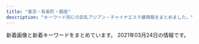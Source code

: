 ```yaml
---
title: "東京・有楽町・銀座"
description: "キーワード別にの巨乳アジアン・チャイナエステ嬢情報をまとめました。"
---
```


新着画像と新着キーワードをまとめています。
2021年03月24日の情報です。

<DmmAffiliateIns />
<KeywordTable
  shops={
    [
    {
        "img_links": [
            "http://cocosia-massage.work/sp/img/st1.jpg",
            "http://cocosia-massage.work/sp/img/p-3.jpg",
            "http://cocosia-massage.work/img/fla-1.jpg",
            "http://cocosia-massage.work/sp/img/t-t2.jpg",
            "http://cocosia-massage.work/sp/img/cam3.jpg",
            "http://cocosia-massage.work/sp/img/acc.jpg",
            "http://cocosia-massage.work/sp/img/t-s.jpg",
            "http://cocosia-massage.work/sp/img/p-4.jpg",
            "http://cocosia-massage.work/img/sta5.jpg",
            "http://cocosia-massage.work/img/st2.jpg",
            "http://cocosia-massage.work/sp/img/p-6.jpg",
            "http://cocosia-massage.work/img/r9.jpg",
            "http://cocosia-massage.work/sp/img/sys.jpg",
            "http://cocosia-massage.work/img/head2.jpg",
            "http://cocosia-massage.work/img/sta3.jpg",
            "http://cocosia-massage.work/img/sta2.jpg",
            "http://cocosia-massage.work/img/nos.jpg",
            "http://cocosia-massage.work/sp/img/botton.jpg",
            "http://cocosia-massage.work/sp/img/st2.jpg",
            "http://cocosia-massage.work/sp/img/info.jpg",
            "http://cocosia-massage.work/img/sta1.jpg",
            "http://cocosia-massage.work/sp/img/st3.jpg",
            "http://cocosia-massage.work/sp/img/cam2.jpg",
            "http://cocosia-massage.work/img/st5.jpg",
            "http://cocosia-massage.work/sp/img/cam1.jpg",
            "http://cocosia-massage.work/sp/img/cam4.jpg",
            "http://cocosia-massage.work/sp/img/qr.jpg",
            "http://cocosia-massage.work/sp/img/st4.jpg",
            "http://cocosia-massage.work/img/st6.jpg",
            "http://cocosia-massage.work/img/sta6.jpg",
            "http://cocosia-massage.work/img/sta4.jpg",
            "http://cocosia-massage.work/img/st1.jpg",
            "http://cocosia-massage.work/img/cncp.jpg",
            "http://cocosia-massage.work/img/fla-2.jpg",
            "http://cocosia-massage.work/sp/img/p-5.jpg",
            "http://cocosia-massage.work/img/news.jpg",
            "http://cocosia-massage.work/sp/img/st5.jpg",
            "http://cocosia-massage.work/img/newf.jpg",
            "http://cocosia-massage.work/img/conc.jpg",
            "http://cocosia-massage.work/img/st3.jpg",
            "http://cocosia-massage.work/img/xmas.png",
            "http://cocosia-massage.work/sp/img/st6.jpg",
            "http://cocosia-massage.work/sp/img/rec.jpg",
            "http://cocosia-massage.work/sp/img/t-t.jpg",
            "http://cocosia-massage.work/img/acc.jpg",
            "http://cocosia-massage.work/sp/img/pc.jpg",
            "http://cocosia-massage.work/sp/img/t-r.jpg",
            "http://cocosia-massage.work/img/st4.jpg"
        ],
        "keywords": {
            "E": 2,
            "85": 16,
            "88": 5,
            "D": 8,
            "87": 2,
            "C": 22,
            "F": 5
        },
        "url": "http://cocosia-massage.work/",
        "name": "COCOSIA",
        "station": "\u4eba\u5f62\u753a\u99c5A1\u51fa\u53e3"
    },
    {
        "station": "\u8305\u5834\u753a\u99c510\u756a\u51fa\u53e3",
        "keywords": {},
        "img_links": [],
        "name": "\u6975\u4e0a\u30e1\u30f3\u30ba\u30a2\u30ed\u30de\u65e5\u672c\u6a4b",
        "url": "https://aroma.tyo.cm/"
    },
    {
        "keywords": {
            "87": 12,
            "D": 36,
            "89": 12,
            "86": 24
        },
        "img_links": [
            "http://shinshinen.ebb.jp/head_2_4155_154087760147805.jpg",
            "http://shinshinen.ebb.jp/2/uploadimg/1612241122.jpg",
            "http://shinshinen.ebb.jp/head_1_4155_154321946782337.jpg",
            "http://shinshinen.ebb.jp/2/uploadimg/1612241171.jpg",
            "http://shinshinen.ebb.jp/2/uploadimg/1616154256.jpg",
            "http://shinshinen.ebb.jp/2/uploadimg/1612241224.jpg"
        ],
        "station": "\u6771\u9280\u5ea7\u99c5A3",
        "name": "\u8fb0\u7533\u5712\uff5e\u3057\u3093\u3057\u3093\u3048\u3093\uff5e",
        "url": "http://shinshinen.ebb.jp/"
    },
    {
        "keywords": {
            "F": 2,
            "86": 4,
            "C": 30
        },
        "img_links": [
            "https://melodyspa.tokyo/images/st/yuri.jpg",
            "https://melodyspa.tokyo/images/st/yuna1.jpg",
            "https://melodyspa.tokyo/images/st/you3.jpg",
            "https://melodyspa.tokyo/images/st/mina.jpg",
            "https://melodyspa.tokyo/images/st/risa.jpg",
            "https://melodyspa.tokyo/images/st/rara2.jpg",
            "https://melodyspa.tokyo/images/st/ringo.jpg",
            "https://melodyspa.tokyo/images/st/you2.jpg",
            "https://melodyspa.tokyo/images/st/mina2.jpg",
            "https://melodyspa.tokyo/images/st/you.jpg",
            "https://melodyspa.tokyo/images/share/pagetop.png",
            "https://melodyspa.tokyo/images/st/miho.jpg",
            "https://melodyspa.tokyo/images/st/yuna.jpg",
            "https://melodyspa.tokyo/images/st/yuna2.jpg",
            "https://melodyspa.tokyo/images/topimage/topimage.jpg"
        ],
        "url": "https://melodyspa.tokyo/",
        "name": "Melody Spa -\u30e1\u30ed\u30c7\u30a3 \u30b9\u30d1-",
        "station": "JR\u65b0\u65e5\u672c\u6a4b\u99c56\u756a\u51fa\u53e3"
    },
    {
        "keywords": {
            "\u4e73": 1,
            "\u80f8": 7
        },
        "name": "\u91d1\u306e\u83ef",
        "url": "http://ginzamassage.net",
        "img_links": [
            "http://ginzamassage.net/user_data/00000144.jpg",
            "http://ginzamassage.net/user_data/00000100.jpg",
            "http://ginzamassage.net/user_data/00000217.jpg",
            "http://ginzamassage.net/user_data/00000132.jpg",
            "http://ginzamassage.net/user_data/00000149.jpg",
            "http://ginzamassage.net/user_data/00000146.jpg",
            "http://ginzamassage.net/user_data/00000129.jpg",
            "http://ginzamassage.net/user_data/00000125.jpg",
            "http://ginzamassage.net/images/1.jpg",
            "http://ginzamassage.net/user_data/00000123.jpg",
            "http://ginzamassage.net/user_data/00000137.jpg",
            "http://ginzamassage.net/user_data/00000242.jpg",
            "http://ginzamassage.net/user_data/00000128.jpg",
            "http://ginzamassage.net/user_data/00000099.jpg",
            "http://ginzamassage.net/user_data/00000097.jpg",
            "http://ginzamassage.net/user_data/00000130.jpg",
            "http://ginzamassage.net/user_data/00000102.jpg",
            "http://ginzamassage.net/user_data/00000237.jpg",
            "http://ginzamassage.net/user_data/00000228.jpg",
            "http://ginzamassage.net/user_data/00000124.jpg",
            "http://ginzamassage.net/user_data/00000115.jpg",
            "http://ginzamassage.net/user_data/00000225.jpg",
            "http://ginzamassage.net/user_data/00000140.jpg",
            "http://ginzamassage.net/user_data/00000218.jpg",
            "http://ginzamassage.net/user_data/00000184.jpg",
            "http://ginzamassage.net/user_data/00000249.jpg",
            "http://ginzamassage.net/user_data/00000134.jpg",
            "http://ginzamassage.net/user_data/00000139.jpg",
            "http://ginzamassage.net/user_data/00000153.jpg",
            "http://ginzamassage.net/user_data/00000248.jpg",
            "http://ginzamassage.net/user_data/00000138.jpg",
            "http://ginzamassage.net/user_data/00000136.jpg",
            "http://ginzamassage.net/user_data/00000126.jpg",
            "http://ginzamassage.net/user_data/00000105.jpg",
            "http://ginzamassage.net/user_data/00000121.jpg",
            "http://ginzamassage.net/user_data/00000244.jpg",
            "http://ginzamassage.net/user_data/00000131.jpg",
            "http://ginzamassage.net/user_data/00000240.jpg",
            "http://ginzamassage.net/user_data/00000243.jpg",
            "http://ginzamassage.net/user_data/00000106.jpg",
            "http://ginzamassage.net/user_data/00000250.jpg",
            "http://ginzamassage.net/user_data/00000245.jpg",
            "http://ginzamassage.net/user_data/00000142.jpg",
            "http://ginzamassage.net/user_data/00000252.jpg",
            "http://ginzamassage.net/user_data/00000143.jpg",
            "http://ginzamassage.net/user_data/00000133.jpg",
            "http://ginzamassage.net/user_data/00000135.jpg",
            "http://ginzamassage.net/user_data/00000233.jpg",
            "http://ginzamassage.net/user_data/00000239.jpg",
            "http://ginzamassage.net/user_data/00000127.jpg",
            "http://ginzamassage.net/user_data/00000247.jpg",
            "http://ginzamassage.net/user_data/00000226.jpg",
            "http://ginzamassage.net/user_data/00000104.jpg",
            "http://ginzamassage.net/user_data/00000241.jpg",
            "http://ginzamassage.net/user_data/00000145.jpg",
            "http://ginzamassage.net/user_data/00000103.jpg",
            "http://ginzamassage.net/user_data/00000141.jpg",
            "http://ginzamassage.net/user_data/00000147.jpg",
            "http://ginzamassage.net/images/noimg.png",
            "http://ginzamassage.net/user_data/00000101.jpg",
            "http://ginzamassage.net/user_data/00000246.jpg"
        ],
        "station": "\u6771\u9280\u5ea7\u99c55\u756a\u51fa\u53e3"
    },
    {
        "station": "\u65b0\u5bcc\u753a\u99c5",
        "img_links": [
            "http://xn--vckg5a5c7c8c1czd.in.net/images/an_2_02.jpg",
            "http://xn--vckg5a5c7c8c1czd.in.net/images/an_1_03.jpg",
            "http://xn--vckg5a5c7c8c1czd.in.net/images/an_1_06.jpg",
            "http://xn--vckg5a5c7c8c1czd.in.net/images/no.png",
            "http://xn--vckg5a5c7c8c1czd.in.net/images/an_1_02.jpg",
            "http://xn--vckg5a5c7c8c1czd.in.net/images/slider/slide2s.jpg",
            "http://xn--vckg5a5c7c8c1czd.in.net/images/an_2_03.jpg",
            "http://xn--vckg5a5c7c8c1czd.in.net/images/slider/slide3s.jpg",
            "http://xn--vckg5a5c7c8c1czd.in.net/images/staff_images/top_small_16.jpg",
            "http://xn--vckg5a5c7c8c1czd.in.net/images/slider/slide1s.jpg",
            "http://xn--vckg5a5c7c8c1czd.in.net/images/an_1_04.jpg",
            "http://xn--vckg5a5c7c8c1czd.in.net/images/slider/slide2.jpg",
            "http://xn--vckg5a5c7c8c1czd.in.net/images/an_2_06.jpg",
            "http://xn--vckg5a5c7c8c1czd.in.net/images/staff_images/top_small_14.jpg",
            "http://xn--vckg5a5c7c8c1czd.in.net/images/staff_images/cg17.jpg",
            "http://xn--vckg5a5c7c8c1czd.in.net/images/an_2_07.jpg",
            "http://xn--vckg5a5c7c8c1czd.in.net/images/staff_images/cg14.jpg",
            "http://xn--vckg5a5c7c8c1czd.in.net/images/staff_images/cg5.jpg",
            "http://xn--vckg5a5c7c8c1czd.in.net/images/staff_images/cg16.jpg",
            "http://xn--vckg5a5c7c8c1czd.in.net/images/slider/slide3.jpg",
            "http://xn--vckg5a5c7c8c1czd.in.net/images/staff_images/top_small_17.jpg",
            "http://xn--vckg5a5c7c8c1czd.in.net/images/staff_images/cg1.jpg",
            "http://xn--vckg5a5c7c8c1czd.in.net/images/QRcode.jpg",
            "http://xn--vckg5a5c7c8c1czd.in.net/images/staff_images/top_small_1.jpg",
            "http://xn--vckg5a5c7c8c1czd.in.net/images/slider/slide1.jpg",
            "http://xn--vckg5a5c7c8c1czd.in.net/images/an_2_05.jpg",
            "http://xn--vckg5a5c7c8c1czd.in.net/images/staff_images/top_small_5.jpg",
            "http://xn--vckg5a5c7c8c1czd.in.net/images/an_2_04.jpg",
            "http://xn--vckg5a5c7c8c1czd.in.net/images/index_01.jpg",
            "http://xn--vckg5a5c7c8c1czd.in.net/images/an_1_07.jpg"
        ],
        "keywords": {
            "86": 20,
            "D": 16,
            "E": 4
        },
        "url": "http://xn--vckg5a5c7c8c1czd.in.net/",
        "name": "\u7652\u3057\u306e\u6d77"
    },
    {
        "name": "\u6771\u4eac\u65e5\u672c\u6a4b\u30e1\u30f3\u30ba\u30a8\u30b9\u30c6",
        "url": "https://mens-esthe.jpn.vin/",
        "keywords": {
            "86": 87,
            "85": 23,
            "D": 110
        },
        "station": "JR\u6771\u4eac\u99c5\u516b\u91cd\u6d32\u5317\u53e3",
        "img_links": [
            "https://mens-esthe.jpn.vin/images/sp_end.png",
            "https://mens-esthe.jpn.vin/images/nav_link01.png",
            "https://mens-esthe.jpn.vin/images/room2.jpg",
            "https://mens-esthe.jpn.vin/photos/sites/4/2020/12/202012110248090.jpg",
            "https://mens-esthe.jpn.vin/images/end.png",
            "https://mens-esthe.jpn.vin/images/nav_link05.png",
            "https://mens-esthe.jpn.vin/images/tit_staff02.jpg",
            "https://mens-esthe.jpn.vin/images/nav_link04.png",
            "https://mens-esthe.jpn.vin/images/room1.jpg",
            "https://mens-esthe.jpn.vin/images/sp_photo_1.jpg",
            "https://mens-esthe.jpn.vin/images/nav_link03.png",
            "https://mens-esthe.jpn.vin/images/sp_tit_pick.jpg",
            "https://mens-esthe.jpn.vin/images/nav_link02.png",
            "https://mens-esthe.jpn.vin/images/nav_link07.png",
            "https://mens-esthe.jpn.vin/photos/sites/4/2020/12/2020121102483539.jpg",
            "https://mens-esthe.jpn.vin/images/sp_tit_staff02.jpg",
            "https://mens-esthe.jpn.vin/images/tit_info.jpg",
            "https://mens-esthe.jpn.vin/photos/sites/4/2020/12/2020121102464663.jpg",
            "https://mens-esthe.jpn.vin/images/photo_1.jpg",
            "https://mens-esthe.jpn.vin/images/sp_tit_staff.jpg",
            "https://mens-esthe.jpn.vin/images/sp_tit_info.jpg",
            "https://mens-esthe.jpn.vin/images/tit_pick.jpg",
            "https://mens-esthe.jpn.vin/photos/sites/4/2020/12/2020121102501422.jpg",
            "https://mens-esthe.jpn.vin/images/navbar-top.jpg",
            "https://mens-esthe.jpn.vin/images/side_mobile.jpg",
            "https://mens-esthe.jpn.vin/images/tit_face.jpg",
            "https://mens-esthe.jpn.vin/images/top.png",
            "https://mens-esthe.jpn.vin/photos/sites/4/2020/12/2020121102462172.jpg",
            "https://mens-esthe.jpn.vin/images/nav_link06.png",
            "https://mens-esthe.jpn.vin/images/sp_tit_link.jpg",
            "https://mens-esthe.jpn.vin/images/nav_link08.png",
            "https://mens-esthe.jpn.vin/images/tit_link.jpg",
            "https://mens-esthe.jpn.vin/images/tit_staff.jpg"
        ]
    },
    {
        "url": "http://www.kayabatyo-massage.work/",
        "station": "\u8305\u5834\u753a\u99c511\u756a\u51fa\u53e3",
        "name": "\u5143\u6c17\u30e2\u30ea\u30e2\u30ea",
        "img_links": [
            "http://www.kayabatyo-massage.work/images/recruit/sp_mainvisual.jpg",
            "http://www.kayabatyo-massage.work/images/recruit/nagare_05.png",
            "http://www.kayabatyo-massage.work/images/sw_tel.png",
            "http://www.kayabatyo-massage.work/staff/nanami.jpg",
            "http://www.kayabatyo-massage.work/images/recruit/point_03.png",
            "http://www.kayabatyo-massage.work/images/icon_new.png",
            "http://www.kayabatyo-massage.work/images/sw_home.png",
            "http://www.kayabatyo-massage.work/images/mainvisual_02.jpg",
            "http://www.kayabatyo-massage.work/images/head_interior.jpg",
            "http://www.kayabatyo-massage.work/images/mainvisual_02_s.jpg",
            "http://www.kayabatyo-massage.work/images/recruit/nagare_06.png",
            "http://www.kayabatyo-massage.work/images/recruit/point_09.png",
            "http://www.kayabatyo-massage.work/images/recruit/message_03.png",
            "http://www.kayabatyo-massage.work/images/mainvisual_01_s.jpg",
            "http://www.kayabatyo-massage.work/images/recruit/point_04.png",
            "http://www.kayabatyo-massage.work/images/icon_ranking_01.png",
            "http://www.kayabatyo-massage.work/images/mainvisual_01.jpg",
            "http://www.kayabatyo-massage.work/images/recruit/point_05.png",
            "http://www.kayabatyo-massage.work/images/recruit/req_03.jpg",
            "http://www.kayabatyo-massage.work/images/recruit/point_06.png",
            "http://www.kayabatyo-massage.work/images/icon_ranking_02.png",
            "http://www.kayabatyo-massage.work/images/recruit/nagare_07.png",
            "http://www.kayabatyo-massage.work/images/recruit/nagare_02.jpg",
            "http://www.kayabatyo-massage.work/staff/kaoru.jpg",
            "http://www.kayabatyo-massage.work/images/recruit/point_08.png",
            "http://www.kayabatyo-massage.work/images/recruit/nagare_03.jpg",
            "http://www.kayabatyo-massage.work/images/no_image.jpg",
            "http://www.kayabatyo-massage.work/images/recruit/point_07.png",
            "http://www.kayabatyo-massage.work/images/recruit/nagare_01.jpg",
            "http://www.kayabatyo-massage.work/images/trigger.jpg",
            "http://www.kayabatyo-massage.work/staff/hinata.jpg",
            "http://www.kayabatyo-massage.work/images/icon_ranking_03.png",
            "http://www.kayabatyo-massage.work/images/head_therapist.jpg"
        ],
        "keywords": {}
    },
    {
        "name": "\u7d05\u8449",
        "url": "http://arm-heal.com/",
        "keywords": {
            "C": 14
        },
        "img_links": [
            "http://arm-heal.com/staff/miki/01mb.jpg",
            "http://arm-heal.com/staff/miya/01mb.jpg",
            "http://arm-heal.com/pic/topimg2.png",
            "http://arm-heal.com/staff/yuki/01mb.jpg",
            "http://arm-heal.com/img/ttl_mobile.png",
            "http://arm-heal.com/staff/miki/01.jpg",
            "http://arm-heal.com/pic/topimg1.png",
            "http://arm-heal.com/img/ttl_staff.jpg",
            "http://arm-heal.com/staff/yuuyuu/01mb.jpg",
            "http://arm-heal.com/staff/miya/01.jpg",
            "http://arm-heal.com/staff/yuuyuu/01.jpg",
            "http://arm-heal.com/img/ttl_rec.png",
            "http://arm-heal.com/img/att.png",
            "http://arm-heal.com/pic/topimg4.png",
            "http://arm-heal.com/i/files/homeimg.jpg",
            "http://arm-heal.com/img/corona.png",
            "http://arm-heal.com/staff/aya/01.jpg",
            "http://arm-heal.com/staff/yuki/01.jpg",
            "http://arm-heal.com/staff/aya/01mb.jpg",
            "http://arm-heal.com/pic/head.jpg",
            "http://arm-heal.com/pic/topimg3.png",
            "http://arm-heal.com/pic/topimg5.png"
        ],
        "station": "\u516b\u4e01\u5800\u99c5A5\u53e3"
    },
    {
        "img_links": [
            "http://f-relaxe.net/girl/012a.jpg",
            "http://f-relaxe.net/images/index_119.jpg",
            "http://f-relaxe.net/images/01.jpg",
            "http://f-relaxe.net/images/index_18.jpg",
            "http://f-relaxe.net/images/index_07.jpg",
            "http://f-relaxe.net/images/index_05.jpg",
            "http://f-relaxe.net/girl/013a.jpg",
            "http://f-relaxe.net/images/index_03.jpg",
            "http://f-relaxe.net/images/index_16.jpg",
            "http://f-relaxe.net/girl/09a.jpg",
            "http://f-relaxe.net/images/sub_15.jpg",
            "http://f-relaxe.net/images/sub_10.jpg",
            "http://f-relaxe.net/images/index_14.jpg",
            "http://f-relaxe.net/images/index_01.jpg",
            "http://f-relaxe.net/images/03.jpg",
            "http://f-relaxe.net/images/rec.jpg",
            "http://f-relaxe.net/images/index_09.jpg",
            "http://f-relaxe.net/girl/07a.jpg",
            "http://f-relaxe.net/girl/08.jpg",
            "http://f-relaxe.net/girl/02.jpg",
            "http://f-relaxe.net/images/index_12.jpg",
            "http://f-relaxe.net/girl/011.jpg",
            "http://f-relaxe.net/girl/013.jpg",
            "http://f-relaxe.net/images/rec_11.jpg",
            "http://f-relaxe.net/images/index_04.jpg",
            "http://f-relaxe.net/images/info_11.jpg",
            "http://f-relaxe.net/images/info.jpg",
            "http://f-relaxe.net/girl/011a.jpg",
            "http://f-relaxe.net/images/index_17.jpg",
            "http://f-relaxe.net/girl/017.jpg",
            "http://f-relaxe.net/images/index_10.jpg",
            "http://f-relaxe.net/girl/02a.jpg",
            "http://f-relaxe.net/girl/00.jpg",
            "http://f-relaxe.net/images/02.jpg",
            "http://f-relaxe.net/images/sub_12.jpg",
            "http://f-relaxe.net/girl/010.jpg",
            "http://f-relaxe.net/images/staff_11.jpg",
            "http://f-relaxe.net/images/index_06.jpg",
            "http://f-relaxe.net/girl/024.jpg",
            "http://f-relaxe.net/girl/08a.jpg",
            "http://f-relaxe.net/girl/09.jpg",
            "http://f-relaxe.net/girl/07.jpg",
            "http://f-relaxe.net/girl/012.jpg",
            "http://f-relaxe.net/girl/010a.jpg",
            "http://f-relaxe.net/images/index_13.jpg",
            "http://f-relaxe.net/girl/04.jpg",
            "http://f-relaxe.net/images/index_08.jpg",
            "http://f-relaxe.net/images/line.jpg"
        ],
        "station": "JR\u6771\u4eac\u99c5\u516b\u91cd\u6d32\u5317\u53e3",
        "keywords": {
            "D": 2,
            "90": 1,
            "E": 3,
            "87": 1,
            "85": 3,
            "83": 1,
            "89": 1,
            "91": 1,
            "86": 1,
            "G": 1,
            "C": 3,
            "93": 1
        },
        "url": "http://f-relaxe.net",
        "name": "For you"
    },
    {
        "keywords": {
            "85": 6,
            "86": 18,
            "C": 6,
            "D": 27,
            "88": 3,
            "87": 6
        },
        "station": "\u65b0\u5bcc\u753a\u99c53\u756a\u51fa\u53e3",
        "name": "\u3072\u3068\u3081\u307c\u308c",
        "img_links": [
            "http://www.hitomebore.esjp.info/files/012.jpg",
            "http://www.hitomebore.esjp.info/images/m4.jpg",
            "http://www.hitomebore.esjp.info/images/btn2.png",
            "http://www.hitomebore.esjp.info/files/016.jpg",
            "http://www.hitomebore.esjp.info/files/011.jpg",
            "http://www.hitomebore.esjp.info/files/009.jpg",
            "http://www.hitomebore.esjp.info/files/008.jpg",
            "http://www.hitomebore.esjp.info/files/007.jpg",
            "http://www.hitomebore.esjp.info/images/mainImg_sub.jpg",
            "http://www.hitomebore.esjp.info/files/015.jpg",
            "http://www.hitomebore.esjp.info/images/mainImg2.jpg",
            "http://www.hitomebore.esjp.info/files/002.jpg",
            "http://www.hitomebore.esjp.info/images/m2.jpg",
            "http://www.hitomebore.esjp.info/files/013.jpg",
            "http://www.hitomebore.esjp.info/files/014.jpg",
            "http://www.hitomebore.esjp.info/files/010.jpg",
            "http://www.hitomebore.esjp.info/images/m1.jpg",
            "http://www.hitomebore.esjp.info/images/m3.jpg"
        ],
        "url": "http://www.hitomebore.esjp.info/"
    },
    {
        "name": "\u30a2\u30ed\u30de\u30a2\u30ea\u30a2",
        "img_links": [
            "http://e-berry.work/images/head.jpg",
            "http://e-berry.work/images/newface.jpg",
            "http://e-berry.work/sp/images/news.png",
            "http://e-berry.work/img/ai1.jpg",
            "http://e-berry.work/staff/moka.jpg",
            "http://e-berry.work/img/rina1.jpg",
            "http://e-berry.work/sp/img/rina1.jpg",
            "http://e-berry.work/sp/images/ac1.jpg",
            "http://e-berry.work/img/aya1.jpg",
            "http://e-berry.work/sp/images/rec1.jpg",
            "http://e-berry.work/sp/images/int1.png",
            "http://e-berry.work/sp/img/ayumi1.jpg",
            "http://e-berry.work/sp/staff/yoko.jpg",
            "http://e-berry.work/sp/img/hikari1.jpg",
            "http://e-berry.work/staff/aya.jpg",
            "http://e-berry.work/images/rec2.jpg",
            "http://e-berry.work/sp/img/yoko1.jpg",
            "http://e-berry.work/sp/img/moka1.jpg",
            "http://e-berry.work/sp/images/int2.png",
            "http://e-berry.work/images/int2.jpg",
            "http://e-berry.work/sp/img/haruka1.jpg",
            "http://e-berry.work/staff/hikari.jpg",
            "http://e-berry.work/sp/images/footer.jpg",
            "http://e-berry.work/images/sys3.jpg",
            "http://e-berry.work/sp/img/natumi1.jpg",
            "http://e-berry.work/staff/natumi.jpg",
            "http://e-berry.work/sp/images/tel.png",
            "http://e-berry.work/staff/ayumi.jpg",
            "http://e-berry.work/images/concept.jpg",
            "http://e-berry.work/sp/staff/hikari.jpg",
            "http://e-berry.work/sp/staff/natumi.jpg",
            "http://e-berry.work/images/news_t.jpg",
            "http://e-berry.work/sp/images/staff_t.png",
            "http://e-berry.work/staff/haruka.jpg",
            "http://e-berry.work/img/nene1.jpg",
            "http://e-berry.work/img/haruka1.jpg",
            "http://e-berry.work/sp/staff/haruka.jpg",
            "http://e-berry.work/sp/images/interior_t.png",
            "http://e-berry.work/images/staff_t.jpg",
            "http://e-berry.work/sp/images/10.jpg",
            "http://e-berry.work/images/sys1.jpg",
            "http://e-berry.work/sp/images/newface.png",
            "http://e-berry.work/sp/staff/nene.jpg",
            "http://e-berry.work/staff/nene.jpg",
            "http://e-berry.work/staff/yoko.jpg",
            "http://e-berry.work/sp/images/topgirl.png",
            "http://e-berry.work/images/sm.jpg",
            "http://e-berry.work/sp/images/sys2.png",
            "http://e-berry.work/sp/images/b1.jpg",
            "http://e-berry.work/images/tgirl.jpg",
            "http://e-berry.work/images/b2.jpg",
            "http://e-berry.work/sp/images/rec2.png",
            "http://e-berry.work/images/sys2.jpg",
            "http://e-berry.work/images/rec1.jpg",
            "http://e-berry.work/sp/img/nene1.jpg",
            "http://e-berry.work/sp/images/newsb.png",
            "http://e-berry.work/sp/images/9.jpg",
            "http://e-berry.work/images/int1.jpg",
            "http://e-berry.work/sp/images/concept.jpg",
            "http://e-berry.work/img/hikari1.jpg",
            "http://e-berry.work/img/ayumi1.jpg",
            "http://e-berry.work/staff/ai.jpg",
            "http://e-berry.work/sp/staff/rina.jpg",
            "http://e-berry.work/images/10.jpg",
            "http://e-berry.work/sp/images/sys1.png",
            "http://e-berry.work/images/9.jpg",
            "http://e-berry.work/sp/images/sys3.png",
            "http://e-berry.work/images/interior_t.jpg",
            "http://e-berry.work/img/moka1.jpg",
            "http://e-berry.work/staff/rina.jpg",
            "http://e-berry.work/images/b1.jpg",
            "http://e-berry.work/img/natumi1.jpg",
            "http://e-berry.work/sp/img/aya1.jpg",
            "http://e-berry.work/sp/staff/aya.jpg",
            "http://e-berry.work/sp/images/head.jpg",
            "http://e-berry.work/sp/images/b2.jpg",
            "http://e-berry.work/sp/staff/ayumi.jpg",
            "http://e-berry.work/images/ac1.jpg",
            "http://e-berry.work/sp/staff/moka.jpg",
            "http://e-berry.work/img/yoko1.jpg",
            "http://e-berry.work/sp/img/ai1.jpg",
            "http://e-berry.work/images/newsb.png",
            "http://e-berry.work/sp/staff/ai.jpg"
        ],
        "url": "http://e-berry.work/index.html",
        "keywords": {},
        "station": "\u6c34\u5929\u5bae\u524d\u99c56\u756a\u51fa\u53e3"
    },
    {
        "keywords": {
            "89": 3,
            "85": 2,
            "C": 2,
            "E": 3
        },
        "name": "\u60a0",
        "img_links": [
            "http://koikst.xyz/_src/20885809/www.cman.png",
            "http://koikst.xyz/_src/20885845/up.png",
            "http://koikst.xyz/_src/20886300/media-20170919.jpg",
            "http://koikst.xyz/_src/20886063/index_36.png",
            "http://koikst.xyz/_src/20886009/img_2917.jpg",
            "http://koikst.xyz/_src/20886061/index_34.png",
            "http://koikst.xyz/_src/20886235/t02200330_0640096013249885015.jpg",
            "http://sunflower.jp.net/1.jpg",
            "http://koikst.xyz/_src/20886103/up.png",
            "http://koikst.xyz/_src/20886287/9c88380aa0315ec9292225a3223d62d9.jpg",
            "http://koikst.xyz/_src/20885811/up.png",
            "http://koikst.xyz/_src/20886035/up.png",
            "http://koikst.xyz/_src/20991736/t02200330_0640096013249885015.jpg",
            "http://koikst.xyz/_src/20886233/906ab10dd05fdcaee1fa99bd6e5779ea.jpg",
            "http://sunflower.jp.net/3.jpg",
            "http://koikst.xyz/_src/20886231/_dsf0770_pp.jpg",
            "http://koikst.xyz/_src/20886122/up.png",
            "http://koikst.xyz/_src/51067433/wechatimg726.jpg",
            "http://koikst.xyz/_src/20886148/therapist-ito.jpg",
            "http://sunflower.jp.net/5.jpg",
            "http://koikst.xyz/_src/51067440/wechatimg723.jpg",
            "http://koikst.xyz/_src/20886229/_dsf0778_pp.jpg",
            "http://koikst.xyz/_src/20886019/up.png",
            "http://koikst.xyz/_src/20886007/_k3_6020.jpg",
            "http://koikst.xyz/_src/20886005/wechatimg35.jpg",
            "http://koikst.xyz/_src/20886010/img_3017.jpg",
            "http://sunflower.jp.net/2.jpg",
            "http://koikst.xyz/_src/20886111/_dsf0778_pp.jpg",
            "http://koikst.xyz/_src/20886303/07958eda583eff2b24876adf03c0a434.jpg",
            "http://koikst.xyz/_src/20886283/img20170527114635169213.png",
            "http://koikst.xyz/_src/20886310/wechatimg405.jpg",
            "http://koikst.xyz/_src/20886059/sign.png",
            "http://koikst.xyz/_src/20886211/07958eda583eff2b24876adf03c0a434.jpg",
            "http://koikst.xyz/_src/20886064/index_37.png",
            "http://koikst.xyz/_src/20886222/up.png",
            "http://koikst.xyz/_src/20886058/sign.png",
            "http://sunflower.jp.net/6.jpg",
            "http://koikst.xyz/_src/20886308/t02200330_0640096013249885015.jpg",
            "http://koikst.xyz/_src/20886006/wechatimg36.jpg",
            "http://koikst.xyz/_src/20886092/therapist-ito.jpg",
            "http://koikst.xyz/_src/20885836/sign.jpg",
            "http://koikst.xyz/_src/20886065/index_38.png",
            "http://koikst.xyz/_src/21089124/img20180325193504865361.png",
            "http://koikst.xyz/_src/20885828/up.png",
            "http://koikst.xyz/_src/51067437/wechatimg724.jpg",
            "http://koikst.xyz/_src/20886062/index_35.png",
            "http://koikst.xyz/_src/20885997/up.png",
            "http://koikst.xyz/_src/20886008/_k3_6019.jpg",
            "http://koikst.xyz/_src/20886066/slider2.png",
            "http://koikst.xyz/_src/20886305/therapist-ito.jpg",
            "http://koikst.xyz/_src/51067435/wechatimg725.jpg",
            "http://koikst.xyz/_src/20886060/index_33.png"
        ],
        "station": "JR\u6771\u4eac\u99c5\u516b\u91cd\u6d32\u53e3",
        "url": "http://koikst.xyz/"
    },
    {
        "url": "http://yume-sato.blue/",
        "keywords": {},
        "station": "\u4eba\u5f62\u753a\u99c5A6",
        "name": "\u5922\u306e\u90f7",
        "img_links": [
            "http://yume-sato.blue/uploads//sites/18/2020/09/g5.jpg",
            "http://yume-sato.blue/uploads//sites/18/2020/09/g2-150x150.jpg",
            "http://yume-sato.blue/uploads//sites/18/2020/12/gg-150x150.jpg",
            "http://yume-sato.blue/uploads//sites/18/2020/09/top.jpg",
            "http://yume-sato.blue/uploads//sites/18/2020/09/g3-150x150.jpg",
            "http://yume-sato.blue/uploads//sites/18/2020/09/g4.jpg",
            "http://yume-sato.blue/uploads//sites/18/2020/09/g6.jpg",
            "http://yume-sato.blue/uploads//sites/18/2020/09/news.jpg",
            "http://yume-sato.blue/uploads//sites/18/2020/10/g2.jpg",
            "http://yume-sato.blue/uploads//sites/18/2020/09/g2.jpg",
            "http://yume-sato.blue/uploads//sites/18/2020/10/g1.jpg",
            "http://yume-sato.blue/uploads//sites/18/2020/09/g1-150x150.jpg",
            "http://yume-sato.blue/uploads//sites/18/2020/09/g5-150x150.jpg",
            "http://yume-sato.blue/uploads//sites/18/2020/09/top1-1.jpg",
            "http://yume-sato.blue/uploads//sites/18/2020/09/pick.jpg",
            "http://yume-sato.blue/uploads//sites/18/2020/09/mobile-1.jpg",
            "http://yume-sato.blue/uploads//sites/18/2020/09/g6-150x150.jpg",
            "http://yume-sato.blue/uploads//sites/18/2020/09/s_staff.png",
            "http://yume-sato.blue/uploads//sites/18/2020/12/gg.jpg",
            "http://yume-sato.blue/uploads//sites/18/2020/09/g3.jpg",
            "http://yume-sato.blue/uploads//sites/18/2020/09/g4-150x150.jpg",
            "http://yume-sato.blue/uploads//sites/18/2020/09/g1.jpg"
        ]
    },
    {
        "station": "\u99ac\u55b0\u753a\u99c51\u756a\u51fa\u53e3",
        "name": "PRIME\u30fb\u30d7\u30e9\u30a4\u30e0",
        "img_links": [
            "http://prime-relax.work/img/st11.jpg",
            "http://prime-relax.work/sp/img/t-t.jpg",
            "http://prime-relax.work/img/IMG_1699.jpg",
            "http://prime-relax.work/img/sta7.jpg",
            "http://prime-relax.work/img/st5.jpg",
            "http://prime-relax.work/sp/img/botton.jpg",
            "http://prime-relax.work/img/st7.jpg",
            "http://prime-relax.work/sp/img/sta4.jpg",
            "http://prime-relax.work/img/st9.jpg",
            "http://prime-relax.work/img/st4.jpg",
            "http://prime-relax.work/sp/img/sta8.jpg",
            "http://prime-relax.work/sp/img/sta13.jpg",
            "http://prime-relax.work/img/sta14.jpg",
            "http://prime-relax.work/img/IMG_1709.jpg",
            "http://prime-relax.work/img/link20067.jpg",
            "http://prime-relax.work/img/sta8.jpg",
            "http://prime-relax.work/sp/img/sys.jpg",
            "http://prime-relax.work/img/st013.jpg",
            "http://prime-relax.work/sp/img/add.jpg",
            "http://prime-relax.work/img/eve.jpg",
            "http://prime-relax.work/img/sta13.jpg",
            "http://prime-relax.work/img/mo.png",
            "http://prime-relax.work/img/sta5.jpg",
            "http://prime-relax.work/img/IMG_1675.jpg",
            "http://prime-relax.work/img/link-.jpg",
            "http://prime-relax.work/sp/img/t-r.jpg",
            "http://prime-relax.work/sp/img/tel.jpg",
            "http://prime-relax.work/img/link10033.jpg",
            "http://prime-relax.work/img/sta9.jpg",
            "http://prime-relax.work/sp/img/p-7.jpg",
            "http://prime-relax.work/img/sta12.jpg",
            "http://prime-relax.work/img/bottom-.png",
            "http://prime-relax.work/img/st08.jpg",
            "http://prime-relax.work/img/body-.jpg",
            "http://prime-relax.work/sp/img/add2.jpg",
            "http://prime-relax.work/img/link300100.jpg",
            "http://prime-relax.work/img/st014.jpg",
            "http://prime-relax.work/img/sta4.jpg",
            "http://prime-relax.work/img/sta11.jpg",
            "http://prime-relax.work/img/head.jpg",
            "http://prime-relax.work/sp/img/p-9.jpg",
            "http://prime-relax.work/sp/img/sta12.jpg",
            "http://prime-relax.work/sp/img/info.jpg",
            "http://prime-relax.work/sp/img/time.jpg",
            "http://prime-relax.work/img/sys.jpg",
            "http://prime-relax.work/img/st04.jpg",
            "http://prime-relax.work/sp/img/sta14.jpg",
            "http://prime-relax.work/sp/img/t-s.jpg",
            "http://prime-relax.work/sp/img/t-o.jpg",
            "http://prime-relax.work/sp/img/sta9.jpg",
            "http://prime-relax.work/sp/img/pic.jpg",
            "http://prime-relax.work/img/st13.jpg",
            "http://prime-relax.work/sp/img/pc.jpg",
            "http://prime-relax.work/img/st8.jpg",
            "http://prime-relax.work/img/st14.jpg",
            "http://prime-relax.work/img/st07.jpg",
            "http://prime-relax.work/sp/img/tit.jpg",
            "http://prime-relax.work/img/bottom.png",
            "http://prime-relax.work/sp/img/sta11.jpg",
            "http://prime-relax.work/sp/img/sta5.jpg",
            "http://prime-relax.work/sp/img/add3.jpg",
            "http://prime-relax.work/img/st12.jpg",
            "http://prime-relax.work/sp/img/p-8.jpg",
            "http://prime-relax.work/sp/img/sta7.jpg",
            "http://prime-relax.work/img/IMG_1667.jpg",
            "http://prime-relax.work/sp/img/cam.jpg",
            "http://prime-relax.work/sp/img/t-a.jpg"
        ],
        "keywords": {
            "87": 4,
            "84": 5,
            "88": 1,
            "E": 1,
            "C": 7,
            "D": 10,
            "86": 7,
            "82": 1
        },
        "url": "http://prime-relax.work/"
    },
    {
        "keywords": {
            "87": 3,
            "D": 4,
            "86": 1
        },
        "img_links": [
            "http://www.kawaii.esturl.com/files/006.jpg",
            "http://www.kawaii.esturl.com/images/icon_top.png",
            "http://www.kawaii.esturl.com/common/images/photo01.jpg",
            "http://www.kawaii.esturl.com/files/002.jpg",
            "http://www.kawaii.esturl.com/common/images/photo03.jpg",
            "http://www.kawaii.esturl.com/files/003.jpg",
            "http://www.kawaii.esturl.com/images/btn2.png",
            "http://www.kawaii.esturl.com/images/icon_tel.png",
            "http://www.kawaii.esturl.com/images/mainImg_sub.jpg",
            "http://www.kawaii.esturl.com/common/images/photo02.jpg",
            "http://www.kawaii.esturl.com/files/001.jpg",
            "http://www.kawaii.esturl.com/images/icon_staff.png",
            "http://www.kawaii.esturl.com/images/end-info.png",
            "http://www.kawaii.esturl.com/images/icon_info.png",
            "http://www.kawaii.esturl.com/images/icon_concept.png"
        ],
        "name": "Kawaii\u604b\u4eba",
        "station": "\u516b\u4e01\u5800\u99c5A2\u51fa\u53e3",
        "url": "http://www.kawaii.esturl.com/"
    },
    {
        "name": "\u5feb\u9069\u5802",
        "url": "http://kaitekido.eei.jp/",
        "keywords": {},
        "img_links": [
            "https://www.hatena.ne.jp/images/wwwridge/help@2x.png",
            "http://b.hatena.ne.jp/images/v4/public/add/hatenabookmark_android.png",
            "https://b.st-hatena.com/images/entry-button/button-only@2x.png",
            "https://www.hatena.ne.jp/images/wwwridge/ok@2x.png",
            "https://www.hatena.ne.jp/images/wwwridge/ng@2x.png",
            "http://momipara.jp/img/link/momi88.jpg",
            "https://b.hatena.ne.jp/images/v4/public/add/hatenabookmark_ios7.png",
            "https://b.hatena.ne.jp/images/v4/public/add/hatenabookmark_android.png",
            "http://\u30a2\u30b8\u30a2\u30f3\u30a8\u30b9\u30c6.biz/images/88-31.jpg",
            "http://asian.mensesthe.tokyo/wp-content/uploads/2016/01/7CzXuAWe.jpg",
            "http://b.hatena.ne.jp/images/v4/public/add/hatenabookmark_ios7.png"
        ],
        "station": "\u516b\u4e01\u5800\u99c5B2\u51fa\u53e3"
    },
    {
        "img_links": [
            "http://sweet-massage.work/sp/img/add2.jpg",
            "http://sweet-massage.work/sp/img/t-o.jpg",
            "http://sweet-massage.work/img/sta3.jpg",
            "http://sweet-massage.work/sp/img/tit.jpg",
            "http://sweet-massage.work/img/st4.jpg",
            "http://sweet-massage.work/sp/img/st03.jpg",
            "http://sweet-massage.work/sp/img/sys.jpg",
            "http://sweet-massage.work/sp/img/s4.jpg",
            "http://sweet-massage.work/img/sta1.jpg",
            "http://sweet-massage.work/img/s3.jpg",
            "http://sweet-massage.work/img/st5.jpg",
            "http://sweet-massage.work/img/sta2.jpg",
            "http://sweet-massage.work/sp/img/st01.jpg",
            "http://sweet-massage.work/sp/img/t-a.jpg",
            "http://sweet-massage.work/img/st01.jpg",
            "http://sweet-massage.work/sp/img/t-r.jpg",
            "http://sweet-massage.work/img/foot-body.jpg",
            "http://sweet-massage.work/img/st05.jpg",
            "http://sweet-massage.work/img/st005.jpg",
            "http://sweet-massage.work/img/st3.jpg",
            "http://sweet-massage.work/sp/img/s5.jpg",
            "http://sweet-massage.work/img/st1.jpg",
            "http://sweet-massage.work/sp/img/s3.jpg",
            "http://sweet-massage.work/sp/img/st2.jpg",
            "http://sweet-massage.work/sp/img/botton.jpg",
            "http://sweet-massage.work/sp/img/st02.jpg",
            "http://sweet-massage.work/img/s2.jpg",
            "http://sweet-massage.work/img/st04.jpg",
            "http://sweet-massage.work/sp/img/t-s.jpg",
            "http://sweet-massage.work/img/s4.jpg",
            "http://sweet-massage.work/sp/img/st04.jpg",
            "http://sweet-massage.work/sp/img/st005.jpg",
            "http://sweet-massage.work/sp/img/st4.jpg",
            "http://sweet-massage.work/img/m1.png",
            "http://sweet-massage.work/sp/img/s2.jpg",
            "http://sweet-massage.work/img/s5.jpg",
            "http://sweet-massage.work/sp/img/st3.jpg",
            "http://sweet-massage.work/sp/img/st1.jpg",
            "http://sweet-massage.work/img/st2.jpg",
            "http://sweet-massage.work/sp/img/pc.jpg",
            "http://sweet-massage.work/img/nos.jpg",
            "http://sweet-massage.work/img/s1.jpg",
            "http://sweet-massage.work/img/sta4.jpg",
            "http://sweet-massage.work/sp/img/tel.jpg",
            "http://sweet-massage.work/sp/img/add.jpg",
            "http://sweet-massage.work/sp/img/pic.jpg",
            "http://sweet-massage.work/sp/img/info.jpg",
            "http://sweet-massage.work/sp/img/time.jpg",
            "http://sweet-massage.work/img/sta5.jpg",
            "http://sweet-massage.work/img/mobile-1.png",
            "http://sweet-massage.work/img/st02.jpg",
            "http://sweet-massage.work/sp/img/t-t.jpg",
            "http://sweet-massage.work/sp/img/st05.jpg",
            "http://sweet-massage.work/img/st03.jpg",
            "http://sweet-massage.work/sp/img/st5.jpg"
        ],
        "station": "\u8305\u5834\u753a\u99c53\u756a\u51fa\u53e3",
        "url": "http://sweet-massage.work/",
        "name": "Sweet",
        "keywords": {
            "88": 3,
            "85": 3,
            "89": 3,
            "E": 6,
            "D": 6,
            "86": 6,
            "C": 3
        }
    },
    {
        "url": "http://yurarika.work/",
        "keywords": {
            "86": 4,
            "C": 14,
            "D": 6,
            "85": 10,
            "88": 6
        },
        "station": "\u6c34\u5929\u5bae\u524d\u99c58\u756a\u51fa\u53e3",
        "img_links": [
            "http://yurarika.work/staff/aya.jpg",
            "http://yurarika.work/img/all/loader.png",
            "http://yurarika.work/staff/aya2.jpg",
            "http://yurarika.work/staff/mirai1.jpg",
            "http://yurarika.work/staff/aya1.jpg",
            "http://yurarika.work/staff/mirai.jpg",
            "http://yurarika.work/staff/mika1.jpg",
            "http://yurarika.work/staff/mirai2.jpg",
            "http://yurarika.work/staff/mika2.jpg",
            "http://yurarika.work/staff/rara1.jpg",
            "http://yurarika.work/staff/rara.jpg",
            "http://yurarika.work/staff/rara2.jpg",
            "http://yurarika.work/staff/mika.jpg"
        ],
        "name": "\u3086\u3089\u308a\u9999"
    },
    {
        "name": "Tiara-\u30c6\u30a4\u30a2\u30e9-",
        "keywords": {
            "D": 4,
            "E": 1,
            "87": 1,
            "C": 1,
            "89": 1
        },
        "img_links": [
            "https://est-tiara.info/images/returnBtn.png",
            "https://est-tiara.info/images/gallery/r6.jpg",
            "https://est-tiara.info/staffPhoto/b20210304095739.jpg",
            "https://est-tiara.info/images/gallery/r3.jpg",
            "https://est-tiara.info/js/sliderLine/slide_prev.png",
            "https://est-tiara.info/staffPhoto/s20201016083614.jpg",
            "https://est-tiara.info/staffPhoto/s20210304095845.jpg",
            "https://est-tiara.info/staffPhoto/s20210304095623.jpg",
            "https://est-tiara.info/staffPhoto/b20201016083828.jpg",
            "https://est-tiara.info/js/sliderLine/slide_next.png",
            "https://est-tiara.info/staffPhoto/s20210304100038.jpg",
            "https://est-tiara.info/uploadfiles/Image/campaignEstTiaraInfo.jpg",
            "https://est-tiara.info/images/gallery/r7.jpg",
            "https://est-tiara.info/staffPhoto/s20201016083828.jpg",
            "https://est-tiara.info/staffPhoto/b20210304100121.jpg",
            "https://est-tiara.info/staffPhoto/b20201016083614.jpg",
            "https://est-tiara.info/images/mobile.png",
            "https://est-tiara.info/staffPhoto/s20210304100121.jpg",
            "https://est-tiara.info/images/gallery/r4.jpg",
            "https://est-tiara.info/staffPhoto/b20210304095623.jpg",
            "https://est-tiara.info/staffPhoto/b20210304095845.jpg",
            "https://est-tiara.info/staffPhoto/b20210304100038.jpg",
            "https://est-tiara.info/images/gallery/r1.jpg",
            "https://est-tiara.info/images/gallery/r5.jpg",
            "https://est-tiara.info/images/gallery/r8.jpg",
            "https://est-tiara.info/staffPhoto/s20210304095739.jpg",
            "https://est-tiara.info/images/gallery/r2.jpg"
        ],
        "url": "https://est-tiara.info/",
        "station": "\u6771\u9280\u5ea7\u99c5A7\u51fa\u53e3"
    },
    {
        "station": "\u9280\u5ea7\u99c5A5\u51fa\u53e3",
        "url": "https://angel-love.tyo.cm/",
        "keywords": {
            "86": 12,
            "87": 6,
            "83": 6,
            "E": 6,
            "D": 24,
            "85": 6
        },
        "img_links": [
            "https://angel-love.tyo.cm/photos/sites/27/2021/03/2021031704243332.jpg",
            "https://angel-love.tyo.cm/images/s_staff.png",
            "https://angel-love.tyo.cm/images/room2.jpg",
            "https://angel-love.tyo.cm/photos/sites/27/2021/03/2021031704243320.jpg",
            "https://angel-love.tyo.cm/photos/sites/27/2021/02/2021021603162366.jpg",
            "https://angel-love.tyo.cm/images/s_news.jpg",
            "https://angel-love.tyo.cm/images/room4.jpg",
            "https://angel-love.tyo.cm/images/top.jpg",
            "https://angel-love.tyo.cm/photos/sites/27/2021/03/2021031704243422.jpg",
            "https://angel-love.tyo.cm/photos/sites/27/2021/02/2021021603162127.jpg",
            "https://angel-love.tyo.cm/photos/sites/27/2021/02/2021021606344273.jpg",
            "https://angel-love.tyo.cm/images/news_bj3.jpg",
            "https://angel-love.tyo.cm/images/news_bj1.jpg",
            "https://angel-love.tyo.cm/images/mobile.jpg",
            "https://angel-love.tyo.cm/images/room1.jpg",
            "https://angel-love.tyo.cm/images/info.jpg",
            "https://angel-love.tyo.cm/images/s1.jpg",
            "https://angel-love.tyo.cm/images/s3.jpg",
            "https://angel-love.tyo.cm/images/room3.jpg"
        ],
        "name": "Angel Love"
    },
    {
        "url": "https://kayabacho-mensesthe.com/",
        "station": "\u8305\u5834\u753a\u99c52\u756a\u51fa\u53e3",
        "keywords": {
            "E": 6,
            "D": 20,
            "C": 21
        },
        "img_links": [
            "https://kayabacho-mensesthe.com/images/top2.jpg",
            "https://kayabacho-mensesthe.com/icon/facebook.png",
            "https://kayabacho-mensesthe.com/wp/wp-content/uploads/2021/01/yuna.jpg",
            "https://kayabacho-mensesthe.com/staff/aki-s1.jpg",
            "https://kayabacho-mensesthe.com/icon/line.png",
            "https://kayabacho-mensesthe.com/staff/aoi-s1.jpg",
            "https://kayabacho-mensesthe.com/wp/wp-content/uploads/2020/08/ayaka-1-200x300.jpg",
            "https://kayabacho-mensesthe.com/room/room-l7.jpg",
            "https://kayabacho-mensesthe.com/room/room-l8.jpg",
            "https://kayabacho-mensesthe.com/icon/twitter.png",
            "https://kayabacho-mensesthe.com/wp/wp-content/uploads/2019/07/misaki.jpg",
            "https://kayabacho-mensesthe.com/images/top1.jpg",
            "https://kayabacho-mensesthe.com/link/mens-esthe.png",
            "https://kayabacho-mensesthe.com/staff/ayaka-s1.jpg",
            "https://kayabacho-mensesthe.com/staff/misaki-s1.jpg",
            "https://kayabacho-mensesthe.com/wp/wp-content/uploads/2020/11/urara3.jpg",
            "https://kayabacho-mensesthe.com/wp/wp-content/uploads/2020/12/yuki.jpg",
            "https://kayabacho-mensesthe.com/wp/wp-content/uploads/2019/12/mitsuki.jpg",
            "https://kayabacho-mensesthe.com/wp/wp-content/uploads/2019/12/IMG_8988.jpg",
            "https://kayabacho-mensesthe.com/images/main3.jpg",
            "https://kayabacho-mensesthe.com/staff/rin-s1.jpg",
            "https://kayabacho-mensesthe.com/images/main4.jpg",
            "https://kayabacho-mensesthe.com/staff/urara-s1.jpg",
            "https://kayabacho-mensesthe.com/images/footer-l.png",
            "https://kayabacho-mensesthe.com/images/footer-r.png",
            "https://kayabacho-mensesthe.com/staff/miyu-s1.jpg",
            "https://kayabacho-mensesthe.com/wp/wp-content/uploads/2020/02/miyu.jpg",
            "https://kayabacho-mensesthe.com/wp/wp-content/uploads/2020/10/aki-s1-150x150.jpg",
            "https://kayabacho-mensesthe.com/images/main1.jpg",
            "https://kayabacho-mensesthe.com/wp/wp-content/uploads/2020/08/ayaka-1.jpg",
            "https://kayabacho-mensesthe.com/images/mensesthe.jpg",
            "https://kayabacho-mensesthe.com/images/top3.jpg",
            "https://kayabacho-mensesthe.com/room/room-l3.jpg",
            "https://kayabacho-mensesthe.com/staff/mimi-s1.jpg",
            "https://kayabacho-mensesthe.com/room/room-l6.jpg",
            "https://kayabacho-mensesthe.com/staff/emi-s1.jpg",
            "https://kayabacho-mensesthe.com/icon/yelp.png",
            "https://kayabacho-mensesthe.com/wp/wp-content/uploads/2019/12/emi.jpg",
            "https://kayabacho-mensesthe.com/wp/wp-content/uploads/2019/08/mimi.jpg",
            "https://kayabacho-mensesthe.com/room/room-l5.jpg",
            "https://kayabacho-mensesthe.com/images/main2.jpg",
            "https://kayabacho-mensesthe.com/room/room-l4.jpg",
            "https://kayabacho-mensesthe.com/images/clear.png",
            "https://kayabacho-mensesthe.com/images/flower.png",
            "https://kayabacho-mensesthe.com/staff/nao-s1.jpg",
            "https://kayabacho-mensesthe.com/wp/wp-content/uploads/2019/12/misaki.jpg",
            "https://kayabacho-mensesthe.com/room/room-l2.jpg",
            "https://kayabacho-mensesthe.com/staff/yuna-s1.jpg",
            "https://kayabacho-mensesthe.com/room/room-l1.jpg"
        ],
        "name": "Spa Ananda"
    },
    {
        "img_links": [
            "https://rumia.tyo.cm/photos/sites/5/2017/08/1.jpg",
            "https://rumia.tyo.cm/images/room2.jpg",
            "https://rumia.tyo.cm/photos/sites/5/2017/08/2.jpg",
            "https://rumia.tyo.cm/images/room8.jpg",
            "https://rumia.tyo.cm/images/s_mobile.jpg",
            "https://rumia.tyo.cm/photos/sites/5/2017/08/3.jpg",
            "https://rumia.tyo.cm/images/room4.jpg",
            "https://rumia.tyo.cm/images/room5.jpg",
            "https://rumia.tyo.cm/photos/sites/5/2017/08/4.jpg",
            "https://rumia.tyo.cm/images/room1.jpg",
            "https://rumia.tyo.cm/images/room6.jpg",
            "https://rumia.tyo.cm/images/s_link.png",
            "https://rumia.tyo.cm/images/room7.jpg",
            "https://rumia.tyo.cm/images/s_staff.png",
            "https://rumia.tyo.cm/images/mobile.jpg",
            "https://rumia.tyo.cm/images/top.png",
            "https://rumia.tyo.cm/images/s_news.jpg",
            "https://rumia.tyo.cm/images/s_face.jpg",
            "https://rumia.tyo.cm/images/room3.jpg"
        ],
        "name": "RUMIA\u30fb\u30eb\u30df\u30a2",
        "station": "\u4eba\u5f62\u753a\u99c5A5\u51fa\u53e3",
        "url": "https://rumia.tyo.cm/",
        "keywords": {
            "D": 3,
            "85": 1,
            "86": 1,
            "83": 1,
            "87": 1,
            "E": 1
        }
    },
    {
        "station": "\u6771\u65e5\u672c\u6a4b\u99c5A2\u51fa\u53e3",
        "url": "http://tokyo-relaxtime.asia/",
        "img_links": [
            "http://tokyo-relaxtime.asia/img/cast/momo-04.jpg",
            "http://tokyo-relaxtime.asia/img/slick/st-3.jpg",
            "http://tokyo-relaxtime.asia/img/cast/ai-04.jpg",
            "http://tokyo-relaxtime.asia/img/cast/yuka-01.jpg",
            "http://tokyo-relaxtime.asia/img/slick/st-1.jpg",
            "http://tokyo-relaxtime.asia/img/cast/miki-01.jpg",
            "http://tokyo-relaxtime.asia/img/cast/alice-03.jpg",
            "http://tokyo-relaxtime.asia/img/cast/yuka-03.jpg",
            "http://tokyo-relaxtime.asia/img/cast/alice-01.jpg",
            "http://tokyo-relaxtime.asia/img/cast/yuka-04.jpg",
            "http://tokyo-relaxtime.asia/img/cast/ai-03.jpg",
            "http://tokyo-relaxtime.asia/img/slick/st-6.jpg",
            "http://tokyo-relaxtime.asia/img/slick/st-5.jpg",
            "http://tokyo-relaxtime.asia/img/interior/lobby-1.jpg",
            "http://tokyo-relaxtime.asia/img/cast/alice-02.jpg",
            "http://tokyo-relaxtime.asia/img/cast/miki-04.jpg",
            "http://tokyo-relaxtime.asia/img/cast/momo-01.jpg",
            "http://tokyo-relaxtime.asia/img/cast/momo-03.jpg",
            "http://tokyo-relaxtime.asia/img/cast/yuka-02.jpg",
            "http://tokyo-relaxtime.asia/img/slick/st-4.jpg",
            "http://tokyo-relaxtime.asia/img/cast/ai-02.jpg",
            "http://tokyo-relaxtime.asia/img/cast/momo-02.jpg",
            "http://tokyo-relaxtime.asia/img/cast/miki-03.jpg",
            "http://tokyo-relaxtime.asia/img/interior/corridor-1.jpg",
            "http://tokyo-relaxtime.asia/img/cast/ai-01.jpg",
            "http://tokyo-relaxtime.asia/img/cast/miki-02.jpg",
            "http://tokyo-relaxtime.asia/img/tw_mark.png",
            "http://tokyo-relaxtime.asia/img/cast/alice-04.jpg"
        ],
        "name": "Evergrace-\u30a8\u30d0\u30fc\u30b0\u30ec\u30fc\u30b9-",
        "keywords": {}
    },
    {
        "url": "http://luna-shine.info/",
        "name": "\u30eb\u30ca\u30b7\u30e3\u30a4\u30f3",
        "keywords": {
            "85": 6,
            "87": 12,
            "\u80f8": 2,
            "88": 21,
            "84": 3,
            "82": 3,
            "F": 6,
            "E": 13,
            "89": 21,
            "81": 3,
            "86": 6,
            "D": 30,
            "G": 6,
            "\u30bb\u30af\u30b7\u30fc": 1,
            "C": 12
        },
        "img_links": [
            "http://luna-shine.info/uploads/lunashine/2013/01/room-10.jpg",
            "http://luna-shine.info/uploads/lunashine/2013/10/e381bfe38286e3818d-5_e589afe69cac.jpg",
            "http://luna-shine.info/uploads/lunashine/2014/05/naomi1-276x3583.jpg",
            "http://luna-shine.info/uploads/lunashine/2019/03/e5beaee4bfa1e59bbee78987_201903141535171.jpg",
            "http://luna-shine.info/uploads/lunashine/2013/03/img_0522_e589afe69cac-1000x1333.jpg",
            "http://luna-shine.info/uploads/lunashine/2015/09/1-12041z120344c1_e589afe69cac_e589afe69cac.jpg",
            "http://luna-shine.info/uploads/lunashine/2012/12/mobile.jpg",
            "http://luna-shine.info/uploads/lunashine/2019/12/e5beaee4bfa1e59bbee78987_20191207154634.jpg",
            "http://luna-shine.info/uploads/lunashine/2019/04/flash1.jpg",
            "http://luna-shine.info/uploads/lunashine/images/no-photo.jpg",
            "http://luna-shine.info/uploads/lunashine/2015/03/123.jpg",
            "http://luna-shine.info/uploads/lunashine/2014/05/naomi1-276x3584.jpg",
            "http://luna-shine.info/uploads/lunashine/2013/10/4_e589afe69cac.jpg",
            "http://luna-shine.info/uploads/lunashine/2013/01/room-5.jpg",
            "http://luna-shine.info/uploads/lunashine/2015/01/0.jpg",
            "http://luna-shine.info/uploads/lunashine/2017/04/22221.jpg",
            "http://luna-shine.info/uploads/lunashine/2019/01/e5beaee4bfa1e59bbee78987_20190124144601.jpg",
            "http://luna-shine.info/uploads/lunashine/2013/01/room-1.jpg",
            "http://luna-shine.info/uploads/lunashine/2019/04/e5beaee4bfa1e59bbee78987_2019031616274791.jpg",
            "http://luna-shine.info/uploads/lunashine/2013/01/room-11.jpg",
            "http://luna-shine.info/uploads/lunashine/2019/04/e5beaee4bfa1e59bbee78987_201903161627478.jpg",
            "http://luna-shine.info/uploads/lunashine/2013/01/img_0427_e589afe69cac-276x368.jpg",
            "http://luna-shine.info/uploads/lunashine/2019/04/bottom.jpg",
            "http://luna-shine.info/uploads/lunashine/2013/10/e38182e38286e381bf3_e589afe69cac.jpg",
            "http://luna-shine.info/uploads/lunashine/2015/03/171f728230a16701d87b9e61ba70edf8.png",
            "http://luna-shine.info/uploads/lunashine/2019/04/tel.jpg",
            "http://luna-shine.info/uploads/lunashine/2018/05/2.jpg",
            "http://luna-shine.info/uploads/lunashine/2014/06/image-15.jpeg",
            "http://luna-shine.info/uploads/lunashine/2016/11/31.jpg",
            "http://luna-shine.info/uploads/lunashine/2015/03/8dbe4d07b4f1258c30f14b30e60c1466.png",
            "http://luna-shine.info/uploads/lunashine/2012/12/topview0.jpg",
            "http://luna-shine.info/uploads/lunashine/2013/01/room-2.jpg",
            "http://luna-shine.info/uploads/lunashine/images/picup.png",
            "http://luna-shine.info/uploads/lunashine/2014/06/image-14.jpeg",
            "http://luna-shine.info/uploads/lunashine/2019/03/e5beaee4bfa1e59bbee78987_201903161627476.jpg",
            "http://luna-shine.info/uploads/lunashine/2015/01/2_e589afe69cac.jpg",
            "http://luna-shine.info/uploads/lunashine/2014/06/9c1b42356edc1bb51d040e0a1783fa97.png",
            "http://luna-shine.info/uploads/lunashine/2012/12/topview4.jpg",
            "http://luna-shine.info/uploads/lunashine/2012/12/topview1.jpg",
            "http://luna-shine.info/uploads/lunashine/2015/03/11111.jpg",
            "http://luna-shine.info/uploads/lunashine/images/new_d.jpg",
            "http://luna-shine.info/uploads/lunashine/2013/10/e381bfe382841_e589afe69cac.jpg",
            "http://luna-shine.info/uploads/lunashine/2013/01/room-6.jpg",
            "http://luna-shine.info/uploads/lunashine/2012/12/topview3.jpg",
            "http://luna-shine.info/uploads/lunashine/2014/04/image_e589afe69cac.png",
            "http://luna-shine.info/uploads/lunashine/2013/01/room-8.jpg",
            "http://luna-shine.info/uploads/lunashine/2014/05/22.jpg",
            "http://luna-shine.info/uploads/lunashine/2013/05/p1020464_e589afe69cac.jpg",
            "http://luna-shine.info/uploads/lunashine/2015/12/qqe59bbee7898720151214133747.jpg",
            "http://luna-shine.info/uploads/lunashine/2015/03/12344780f_e589afe69cac.jpg",
            "http://luna-shine.info/uploads/lunashine/2016/12/img_4240.jpg",
            "http://luna-shine.info/uploads/lunashine/2013/01/img_0370_e589afe69cac-276x368.jpg",
            "http://luna-shine.info/uploads/lunashine/2013/01/qiu-1.jpg",
            "http://luna-shine.info/uploads/lunashine/2012/12/mailmaka.jpg",
            "http://luna-shine.info/uploads/lunashine/images/rq03.jpg",
            "http://luna-shine.info/uploads/lunashine/2015/04/1111_e589afe69cac1.jpg",
            "http://luna-shine.info/uploads/lunashine/images/rq01.jpg",
            "http://luna-shine.info/uploads/lunashine/2019/07/qqe59bbee78987201504181707251.jpg",
            "http://luna-shine.info/uploads/lunashine/2013/11/e381afe3828be3818befbc92-1000x1333.jpg",
            "http://luna-shine.info/uploads/lunashine/2013/01/room-7.jpg",
            "http://luna-shine.info/uploads/lunashine/2013/10/e381bfe3818d2_e589afe69cac.jpg",
            "http://luna-shine.info/uploads/lunashine/2019/12/e5beaee4bfa1e59bbee78987_201912071546181.jpg",
            "http://luna-shine.info/uploads/lunashine/2019/05/e5beaee4bfa1e59bbee78987_20190517131309.jpg",
            "http://luna-shine.info/uploads/lunashine/2019/04/e5beaee4bfa1e59bbee78987_201903161627475.jpg",
            "http://luna-shine.info/uploads/lunashine/2013/01/room-3.jpg",
            "http://luna-shine.info/uploads/lunashine/2015/06/image1-266x4001.jpg",
            "http://luna-shine.info/uploads/lunashine/2013/11/e381afe3828be3818b-1000x1333.jpg",
            "http://luna-shine.info/uploads/lunashine/2019/05/e5beaee4bfa1e59bbee78987_201905171313091.jpg",
            "http://luna-shine.info/uploads/lunashine/2015/01/11.jpg",
            "http://luna-shine.info/uploads/lunashine/2020/01/e5beaee4bfa1e59bbee78987_20190517131309.jpg",
            "http://luna-shine.info/uploads/lunashine/images/new_tit.jpg",
            "http://luna-shine.info/uploads/lunashine/2013/01/room-9.jpg",
            "http://luna-shine.info/uploads/lunashine/2015/04/1111_e589afe69cac.jpg"
        ],
        "station": "\u5c0f\u4f1d\u99ac\u753a\u99c53\u756a\u51fa\u53e3"
    },
    {
        "keywords": {
            "86": 7,
            "F": 1,
            "D": 9,
            "88": 1,
            "89": 1,
            "87": 2,
            "E": 3,
            "85": 2
        },
        "url": "http://toukasui.jpn.mn/",
        "name": "\u6843\u82b1\u6c34*\u3068\u3046\u304b\u3059\u3044",
        "station": "\u6771\u9280\u5ea7\u99c55\u756a\u51fa\u53e3",
        "img_links": [
            "http://toukasui.jpn.mn/images/room2.jpg",
            "http://toukasui.jpn.mn/photos/sites/49/2019/08/2019081010463794.jpg",
            "http://toukasui.jpn.mn/images/room1.jpg",
            "http://toukasui.jpn.mn/images/face.jpg",
            "http://toukasui.jpn.mn/photos/sites/49/2019/11/2019111002374421.jpg",
            "http://toukasui.jpn.mn/images/mobile.jpg",
            "http://toukasui.jpn.mn/images/pick.jpg",
            "http://toukasui.jpn.mn/images/room3.jpg",
            "http://toukasui.jpn.mn/photos/sites/49/2018/12/2018121411170742.jpg",
            "http://toukasui.jpn.mn/images/top.jpg",
            "http://toukasui.jpn.mn/images/room4.jpg",
            "http://toukasui.jpn.mn/photos/sites/49/2018/11/2018111701424587.jpg",
            "http://toukasui.jpn.mn/photos/sites/49/2019/07/2019070111270334.jpg",
            "http://toukasui.jpn.mn/photos/sites/49/2018/11/2018110702420266.jpg",
            "http://toukasui.jpn.mn/photos/sites/49/2019/09/2019091616543823.jpg",
            "http://toukasui.jpn.mn/photos/sites/49/2019/08/2019082510480041.jpg",
            "http://toukasui.jpn.mn/photos/sites/49/2019/02/2019021519245846.jpg",
            "http://toukasui.jpn.mn/images/news.jpg",
            "http://toukasui.jpn.mn/photos/sites/49/2020/09/202009151644200.jpg",
            "http://toukasui.jpn.mn/photos/sites/49/2019/03/2019030615101559.jpg",
            "http://toukasui.jpn.mn/images/s_staff.png",
            "http://toukasui.jpn.mn/photos/sites/49/2019/06/2019061711394937.jpg",
            "http://toukasui.jpn.mn/photos/sites/49/2019/02/2019020710305082.jpg"
        ]
    },
    {
        "url": "http://www.comodo.relaxjp.info/",
        "img_links": [
            "http://www.comodo.relaxjp.info/images/bj1.jpg",
            "http://www.comodo.relaxjp.info/files/007-02.jpg",
            "http://www.comodo.relaxjp.info/files/009-02.jpg",
            "http://www.comodo.relaxjp.info/files/008-02.jpg",
            "http://www.comodo.relaxjp.info/files/013-02.jpg",
            "http://www.comodo.relaxjp.info/files/014-02.jpg",
            "http://www.comodo.relaxjp.info/files/014-03.jpg",
            "http://www.comodo.relaxjp.info/files/014.jpg",
            "http://www.comodo.relaxjp.info/files/011.jpg",
            "http://www.comodo.relaxjp.info/files/012-03.jpg",
            "http://www.comodo.relaxjp.info/files/012.jpg",
            "http://www.comodo.relaxjp.info/files/008.jpg",
            "http://www.comodo.relaxjp.info/images/s_news.jpg",
            "http://www.comodo.relaxjp.info/files/013-03.jpg",
            "http://www.comodo.relaxjp.info/files/010.jpg",
            "http://www.comodo.relaxjp.info/images/top.png",
            "http://www.comodo.relaxjp.info/images/s_staff.jpg",
            "http://www.comodo.relaxjp.info/images/s_info.jpg",
            "http://www.comodo.relaxjp.info/images/bj3.jpg",
            "http://www.comodo.relaxjp.info/files/007.jpg",
            "http://www.comodo.relaxjp.info/images/hua.jpg",
            "http://www.comodo.relaxjp.info/files/012-02.jpg",
            "http://www.comodo.relaxjp.info/files/013.jpg",
            "http://www.comodo.relaxjp.info/files/010-03.jpg",
            "http://www.comodo.relaxjp.info/files/009.jpg",
            "http://www.comodo.relaxjp.info/files/008-03.jpg",
            "http://www.comodo.relaxjp.info/files/009-03.jpg",
            "http://www.comodo.relaxjp.info/files/010-02.jpg",
            "http://www.comodo.relaxjp.info/files/007-03.jpg",
            "http://www.comodo.relaxjp.info/images/s_link.jpg",
            "http://www.comodo.relaxjp.info/files/011-02.jpg",
            "http://www.comodo.relaxjp.info/files/011-03.jpg"
        ],
        "keywords": {
            "87": 7,
            "86": 1,
            "D": 8
        },
        "station": "\u99ac\u55b0\u6a2a\u5c71\u99c5A2\u51fa\u53e3",
        "name": "COMODO -\u30b3\u30e2\u30c9-"
    },
    {
        "keywords": {
            "C": 2,
            "D": 10,
            "E": 1,
            "86": 13
        },
        "name": "Miss.9\uff5e\u30df\u30b9.\u30ad\u30e5\u30a6\uff5e",
        "img_links": [
            "http://esthe-aroma.com/images/cg07.jpg",
            "http://esthe-aroma.com/images/cg04.jpg",
            "http://esthe-aroma.com/images/icon_staff.png",
            "http://esthe-aroma.com/images/cg01.jpg",
            "http://esthe-aroma.com/images/photo01.jpg",
            "http://esthe-aroma.com/images/cg08.jpg",
            "http://esthe-aroma.com/images/cg13.jpg",
            "http://esthe-aroma.com/images/photo02.jpg",
            "http://esthe-aroma.com/images/cg12.jpg",
            "http://esthe-aroma.com/images/cg10.jpg",
            "http://esthe-aroma.com/images/end-info.png",
            "http://esthe-aroma.com/images/cg11.jpg",
            "http://esthe-aroma.com/images/cg09.jpg",
            "http://esthe-aroma.com/images/cg05.jpg",
            "http://esthe-aroma.com/images/qrc.jpg",
            "http://esthe-aroma.com/images/cg06.jpg",
            "http://esthe-aroma.com/images/mainImg_sub.jpg",
            "http://esthe-aroma.com/images/icon_top.png",
            "http://esthe-aroma.com/images/icon_tel.png",
            "http://esthe-aroma.com/images/cg02.jpg",
            "http://esthe-aroma.com/images/photo03.jpg",
            "http://esthe-aroma.com/images/icon_info.png",
            "http://esthe-aroma.com/images/btn2.png",
            "http://esthe-aroma.com/images/cg03.jpg",
            "http://esthe-aroma.com/images/icon_concept.png"
        ],
        "url": "http://esthe-aroma.com/",
        "station": "\u99ac\u55b0\u6a2a\u5c71\u99c5A2\u51fa\u53e3"
    },
    {
        "url": "http://missyou-esthe.com/",
        "keywords": {
            "87": 4,
            "86": 14,
            "85": 2
        },
        "station": "\u65b0\u5bcc\u753a\u99c53\u756a\u51fa\u53e3",
        "name": "Lotus\uff5e\u30ed\u30fc\u30bf\u30b9\uff5e",
        "img_links": [
            "http://missyou-esthe.com/img/mr1.jpg",
            "http://missyou-esthe.com/img/cg11.jpg",
            "http://missyou-esthe.com/img/cg06.jpg",
            "http://missyou-esthe.com/img/tt17.jpg",
            "http://missyou-esthe.com/img/tt18.jpg",
            "http://missyou-esthe.com/img/no.png",
            "http://missyou-esthe.com/img/tt16.jpg",
            "http://missyou-esthe.com/img/tt13.jpg",
            "http://missyou-esthe.com/img/cg091.jpg",
            "http://missyou-esthe.com/img/cg02.jpg",
            "http://missyou-esthe.com/img/tt4.jpg",
            "http://missyou-esthe.com/img/cg14.jpg",
            "http://missyou-esthe.com/img/tt2.jpg",
            "http://missyou-esthe.com/img/tt19.jpg",
            "http://missyou-esthe.com/img/tt1.jpg",
            "http://missyou-esthe.com/img/cg03.jpg",
            "http://missyou-esthe.com/img/f1.jpg",
            "http://missyou-esthe.com/img/tt11.jpg",
            "http://missyou-esthe.com/img/cg01.jpg",
            "http://missyou-esthe.com/img/cg05.jpg",
            "http://missyou-esthe.com/img/t3.jpg",
            "http://missyou-esthe.com/img/cg07.jpg",
            "http://missyou-esthe.com/img/t2.jpg",
            "http://missyou-esthe.com/img/cg04.jpg",
            "http://missyou-esthe.com/img/tt15.jpg",
            "http://missyou-esthe.com/img/eve.jpg",
            "http://missyou-esthe.com/img/tt14.jpg",
            "http://missyou-esthe.com/img/tt12.jpg",
            "http://missyou-esthe.com/img/tt21.jpg",
            "http://missyou-esthe.com/img/cg08.jpg",
            "http://missyou-esthe.com/img/cg10.jpg",
            "http://missyou-esthe.com/img/t1.jpg",
            "http://missyou-esthe.com/img/f.jpg",
            "http://missyou-esthe.com/img/cg09.jpg",
            "http://missyou-esthe.com/img/cg13.jpg",
            "http://missyou-esthe.com/img/tt20.jpg",
            "http://missyou-esthe.com/img/lin.jpg"
        ]
    },
    {
        "station": "\u8305\u5834\u753a\u99c51\u756a\u51fa\u53e3",
        "img_links": [
            "http://sakura.relaxnabi.com/css/tel03.png",
            "http://sakura.relaxnabi.com/css/staff/staff04.jpg",
            "http://sakura.relaxnabi.com/css/nav/nav-001.png",
            "http://sakura.relaxnabi.com/css/topright02.jpg",
            "http://sakura.relaxnabi.com/css/staff/staff14a.jpg",
            "http://sakura.relaxnabi.com/css/staff/staff06.jpg",
            "http://sakura.relaxnabi.com/css/nav/nav-002.png",
            "http://sakura.relaxnabi.com/css/staff/staff13.jpg",
            "http://sakura.relaxnabi.com/css/staff/staff02.jpg",
            "http://sakura.relaxnabi.com/css/nav/nav-003.png",
            "http://sakura.relaxnabi.com/css/nav/nav-004.png",
            "http://sakura.relaxnabi.com/css/topleft01.png",
            "http://sakura.relaxnabi.com/css/topleft02.png",
            "http://sakura.relaxnabi.com/css/nav/nav-006.png",
            "http://sakura.relaxnabi.com/css/nav/nav-005.png"
        ],
        "name": "\u685c\uff5e\u3055\u304f\u3089\uff5e",
        "keywords": {
            "89": 3,
            "87": 2,
            "C": 4,
            "D": 3
        },
        "url": "http://sakura.relaxnabi.com/"
    },
    {
        "url": "http://s-este.net/",
        "station": "\u65b0\u65e5\u672c\u6a4b\u99c55\u756a\u51fa\u53e3",
        "name": "\u30e9\u30d5\u30a3\u30fc\u30eb",
        "img_links": [],
        "keywords": {}
    },
    {
        "url": "https://ningyocho-esthe.work/",
        "img_links": [
            "https://ningyocho-esthe.work/images/dream/home/teaser.png",
            "https://ningyocho-esthe.work/images/dream/common/gallery_03.png",
            "https://ningyocho-esthe.work/images/dream/common/gallery_01.png",
            "https://ningyocho-esthe.work/images/dream/common/gallery_02.png",
            "https://ningyocho-esthe.work/images/dream/home/image_01.png",
            "https://ningyocho-esthe.work/images/dream/common/gallery_04.png",
            "https://ningyocho-esthe.work/images/dream/staff/\u30ca\u30ca.jpg",
            "https://ningyocho-esthe.work/images/dream/staff/3.jpg",
            "https://ningyocho-esthe.work/images/dream/common/credit_01.png",
            "https://ningyocho-esthe.work/images/dream/common/gallery_06.png",
            "https://ningyocho-esthe.work/images/dream/common/gallery_07.png",
            "https://ningyocho-esthe.work/images/dream/common/gallery_09.png",
            "https://ningyocho-esthe.work/images/dream/staff/imgapp_1.jpg",
            "https://ningyocho-esthe.work/images/dream/common/header_info.png",
            "https://ningyocho-esthe.work/images/dream/common/side_bnr_02.png",
            "https://ningyocho-esthe.work/images/dream/common/credit_02.png",
            "https://ningyocho-esthe.work/images/dream/common/side_bnr_01.png",
            "https://ningyocho-esthe.work/images/dream/common/gallery_05.png",
            "https://ningyocho-esthe.work/images/dream/staff/imgapp_3.jpg",
            "https://ningyocho-esthe.work/images/dream/home/image_03.png",
            "https://ningyocho-esthe.work/images/dream/home/image_02.png",
            "https://ningyocho-esthe.work/images/dream/common/gallery_10.png",
            "https://ningyocho-esthe.work/images/dream/staff/1.jpg",
            "https://ningyocho-esthe.work/images/dream/staff/2.jpg",
            "https://ningyocho-esthe.work/images/dream/common/gallery_08.png",
            "https://ningyocho-esthe.work/images/dream/common/credit_03.png",
            "https://ningyocho-esthe.work/images/dream/staff/\u3042\u307f.jpg",
            "https://ningyocho-esthe.work/images/dream/staff/13.jpg",
            "https://ningyocho-esthe.work/images/dream/staff/imgapp6.jpg",
            "https://ningyocho-esthe.work/images/dream/common/header_phone_pc.png"
        ],
        "keywords": {
            "\u30bb\u30af\u30b7\u30fc": 3,
            "88": 1
        },
        "name": "Dream",
        "station": "\u4eba\u5f62\u753a\u99c5A1\u51fa\u53e3"
    }
]
}
/>
<DmmAffiliateScript />
